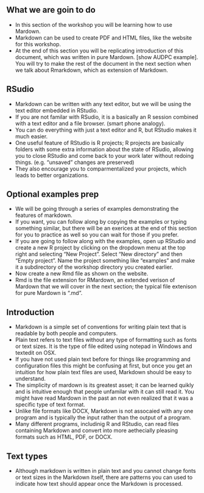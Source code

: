 ## What we are goin to do 

* In this section of the workshop you will be learning how to use Mardown.
* Markdown can be used to create PDF and HTML files, like the website for this workshop.
* At the end of this section you will be replicating introduction of this document, which was written in pure Mardown. [show AUDPC example]. You will try to make the rest of the document in the next section when we talk about Rmarkdown, which as extension of Markdown.

## RSudio

* Markdown can be written with any text editor, but we will be using the text editor embedded in RStudio.
* If you are not familar with RSudio, it is a basically an R session combined with a text editor and a file browser. (smart phone analogy).
* You can do everything with just a text editor and R, but RStudio makes it much easier.
* One useful feature of RStudio is R projects; R projects are basically folders with some extra information about the state of RSudio, allowing you to close RStudio and come back to your work later without redoing things. (e.g. "unsaved" changes are preserved)
* They also encourage you to comparmentalized your projects, which leads to better organizations.

## Optional examples prep

* We will be going through a series of examples demonstrating the features of markdown.
* If you want, you can follow along by copying the examples or typing something similar, but there will be an exerices at the end of this section for you to practice as well so you can wait for those if you prefer.
* If you are going to follow along with the examples, open up RStudio and create a new R project by clicking on the dropdown menu at the top right and selecting "New Project". Select "New directory" and then "Empty project". Name the project something like "examples" and make it a subdirectory of the workshop directory you created earlier.
* Now create a new Rmd file as shown on the website.
* Rmd is the file extension for RMardown, an extended verison of Mardown that we will cover in the next section; the typical file extenison for pure Mardown is ".md".

## Introduction

* Markdown is a simple set of conventions for writing plain text that is readable by both people and computers.
* Plain text refers to text files without any type of formatting such as fonts or text sizes. It is the type of file edited using notepad in Windows and textedit on OSX.
* If you have not used plain text before for things like programming and configuration files this might be confusing at first, but once you get an intuition for how plain text files are used, Markdown should be easy to understand.
* The simplicity of mardown is its greatest asset; it can be learned quikly and is intuitive enough that people unfamilar with it can still read it. You might have read Mardown in the past an not even realized that it was a specific type of text format.
* Unlike file formats like DOCX, Markdown is not assocaied with any one program and is typically the input rather than the output of a program.
* Many different programs, includinig R and RStudio, can read files containing Markdown and convert into more aethecially pleasing formats such as HTML, PDF, or DOCX.


## Text types 

* Although markdown is written in plain text and you cannot change fonts or text sizes in the Markdown itself, there are patterns you can used to indicate how text should appear once the Markdown is processed.
